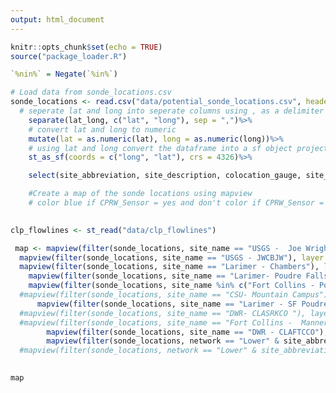 ```yaml
---
output: html_document
---
```


```r
knitr::opts_chunk$set(echo = TRUE)
source("package_loader.R")

`%nin%` = Negate(`%in%`)

# Load data from sonde_locations.csv 
sonde_locations <- read.csv("data/potential_sonde_locations.csv", header = TRUE)%>%
  # seperate lat and long into seperate columns using , as a delimiter
    separate(lat_long, c("lat", "long"), sep = ",")%>%
    # convert lat and long to numeric
    mutate(lat = as.numeric(lat), long = as.numeric(long))%>%
    # using lat and long convert the dataframe into a sf object projected to crs 4326
    st_as_sf(coords = c("long", "lat"), crs = 4326)%>%

    select(site_abbreviation, site_description, colocation_gauge, site_name, network)

    #Create a map of the sonde locations using mapview
    # color blue if CPRW_Sensor = yes and don't color if CPRW_Sensor = no
    

clp_flowlines <- st_read("data/clp_flowlines")
```



```r

 map <- mapview(filter(sonde_locations, site_name == "USGS -  Joe Wright Res inflow"), layer.name = "Installed JOEI",col.regions = "#34b1eb", cex = 8)+
  mapview(filter(sonde_locations, site_name == "USGS - JWCBJW"), layer.name = "Installed: CBRI",col.regions = "green4", cex = 8)+
  mapview(filter(sonde_locations, site_name == "Larimer - Chambers"), layer.name = "Installed: CHD",col.regions = "red", cex = 8)+
    mapview(filter(sonde_locations, site_name == "Larimer- Poudre Falls"), layer.name = "Installed: PFAL",col.regions = "yellow", cex = 8)+
    mapview(filter(sonde_locations, site_name %in% c("Fort Collins - Poudre Below Rustic", "Fort Collins -  Manner's Bridge" ) ), layer.name = "Existing City of Fort Collins Monitoring",col.regions = "#34ebba", cex = 8)+
  #mapview(filter(sonde_locations, site_name == "CSU- Mountain Campus"), layer.name = " South Fork @ CSU Mtn Campus",col.regions = "black", cex = 8)+
      mapview(filter(sonde_locations, site_name == "Larimer - SF Poudre at Pingree Park Road"), layer.name = "Installed: SFM",col.regions = "orange1", cex = 8)+
  #mapview(filter(sonde_locations, site_name == "DWR- CLASRKCO "), layer.name = "Proposed SFM Downstream",col.regions = "orange4", cex = 8)+
  #mapview(filter(sonde_locations, site_name == "Fort Collins -  Manner's Bridge"), layer.name = "Existing City of Fort Collins  Monitoring: Manner’s Bridge",col.regions = "#34ebba", cex = 8, alpha.regions = 1)+
        mapview(filter(sonde_locations, site_name == "DWR - CLAFTCCO"), layer.name = "Installed: PBD",col.regions = "purple1", cex = 8)+
        mapview(filter(sonde_locations, network == "Lower" & site_abbreviation %nin% c("SPRC")), layer.name = "Current Lower Network",col.regions = "blue", cex = 8)
  #mapview(filter(sonde_locations, network == "Lower" & site_abbreviation %in% c("SPRC")), layer.name = "Proposed Lower Network",col.regions = "green", cex = 8)
  

map
```


